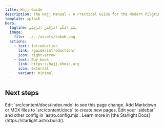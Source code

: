 ```yaml
---
title: Hajj Guide
description: The Hajj Manual - A Practical Guide for the Modern Pilgrim
template: splash
hero:
  tagline: بِسْمِ اللَّهِ الرَّحْمٰنِ الرَّحِيْمِ
  image:
    file: ../../assets/kabah.png
  actions:
    - text: Introduction
      link: /guide/introduction/
      icon: right-arrow
    - text: Buy book
      link: https://hajj.mhmic.org
      icon: external
      variant: minimal
---
```



## Next steps

<CardGrid stagger>
	<Card title="Update content" icon="pencil">
		Edit `src/content/docs/index.mdx` to see this page change.
	</Card>
	<Card title="Add new content" icon="add-document">
		Add Markdown or MDX files to `src/content/docs` to create new pages.
	</Card>
	<Card title="Configure your site" icon="setting">
		Edit your `sidebar` and other config in `astro.config.mjs`.
	</Card>
	<Card title="Read the docs" icon="open-book">
		Learn more in [the Starlight Docs](https://starlight.astro.build/).
	</Card>
</CardGrid>
